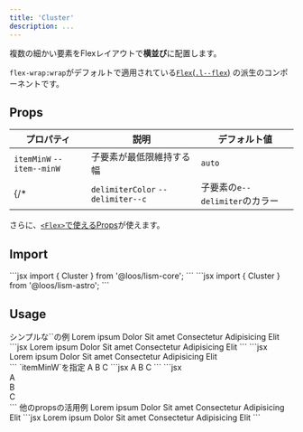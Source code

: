```yaml
---
title: 'Cluster'
description: ...
---
```




複数の細かい要素をFlexレイアウトで**横並び**に配置します。

`flex-wrap:wrap`がデフォルトで適用されている[`Flex`(`.l--flex`)](/ja/components/flex) の派生のコンポーネントです。


## Props


| プロパティ | 説明 | デフォルト値 |
|---|---|---|
| `itemMinW` <PropBadge type="cssvar">`--item--minW`</PropBadge> | 子要素が最低限維持する幅 | `auto` |
{/* | `delimiterColor` <PropBadge type="cssvar">`--delimiter--c`</PropBadge> | 子要素の`e--delimiter`のカラー | - | */}


さらに、[`<Flex>`で使えるProps](/ja/components/flex#props)が使えます。


## Import

<Preview>
	<PreviewCode slot='tab' label='React'>
```jsx
import { Cluster } from '@loos/lism-core';
```
	</PreviewCode>
	<PreviewCode slot='tab' label='Astro'>
```jsx
import { Cluster } from '@loos/lism-astro';
```
	</PreviewCode>
</Preview>


## Usage

<Preview>
	<PreviewTitle>シンプルな`<Cluster>`の例</PreviewTitle>
	<PreviewArea resize p='box:l'>
		<Cluster gap={20}>
			<Badge fz='s'>Lorem ipsum</Badge>
			<Badge fz='s'>Dolor</Badge>
			<Badge fz='s'>Sit amet</Badge>
			<Badge fz='s'>Consectetur</Badge>
			<Badge fz='s'>Adipisicing</Badge>
			<Badge fz='s'>Elit</Badge>
		</Cluster>
	</PreviewArea>
	<PreviewCode slot="tab" label="React, Astro">
	```jsx
	<Cluster gap={20}>
		<Badge fz='s'>Lorem ipsum</Badge>
		<Badge fz='s'>Dolor</Badge>
		<Badge fz='s'>Sit amet</Badge>
		<Badge fz='s'>Consectetur</Badge>
		<Badge fz='s'>Adipisicing</Badge>
		<Badge fz='s'>Elit</Badge>
	</Cluster>
	```
	</PreviewCode>
	<PreviewCode slot="tab" label="HTML">
	```jsx
	<div class="l--cluster -gap:20">
		<span class="c--badge -bdrs:1 -fz:s">Lorem ipsum</span>
		<span class="c--badge -bdrs:1 -fz:s">Dolor</span>
		<span class="c--badge -bdrs:1 -fz:s">Sit amet</span>
		<span class="c--badge -bdrs:1 -fz:s">Consectetur</span>
		<span class="c--badge -bdrs:1 -fz:s">Adipisicing</span>
		<span class="c--badge -bdrs:1 -fz:s">Elit</span>
	</div>
	```
	</PreviewCode>
</Preview>


<Preview>
	<PreviewTitle>`itemMinW`を指定</PreviewTitle>
	<PreviewArea resize p='box:l'>
		<Cluster gap={20} itemMinW="20%" ta="center">
			<Box bd>A</Box>
			<Box bd>B</Box>
			<Box bd>C</Box>
		</Cluster>
	</PreviewArea>
	<PreviewCode slot="tab" label="React, Astro">
	```jsx
	<Cluster gap={20} itemMinW="20%" ta="center">
		<Box bd>A</Box>
		<Box bd>B</Box>
		<Box bd>C</Box>
	</Cluster>
	```
	</PreviewCode>
	<PreviewCode slot="tab" label="HTML">
	```jsx
	<div class="l--cluster -ta:c -gap:20" style="--item--minW:20%">
		<div class="l--box -bd:">A</div>
		<div class="l--box -bd:">B</div>
		<div class="l--box -bd:">C</div>
	</div>
	```
	</PreviewCode>
</Preview>



<Preview>
	<PreviewTitle>他のpropsの活用例</PreviewTitle>
	<PreviewArea resize p='box:l'>
		<Cluster itemMinW="5em" hasDivider="I" jc="center" ta="center" provide={{p: '0 20'}}>
			<Box consume='p'>Lorem ipsum</Box>
			<Box consume='p'>Dolor</Box>
			<Box consume='p'>Sit amet</Box>
			<Box consume='p'>Consectetur</Box>
			<Box consume='p'>Adipisicing</Box>
			<Box consume='p'>Elit</Box>
		</Cluster>
	</PreviewArea>
	<PreviewCode>
```jsx
<Cluster itemMinW="5em" hasDivider="I" jc="center" ta="center" provide={{p: '0 20'}}>
	<Box consume='p'>Lorem ipsum</Box>
	<Box consume='p'>Dolor</Box>
	<Box consume='p'>Sit amet</Box>
	<Box consume='p'>Consectetur</Box>
	<Box consume='p'>Adipisicing</Box>
	<Box consume='p'>Elit</Box>
</Cluster>
```
	</PreviewCode>
</Preview>
